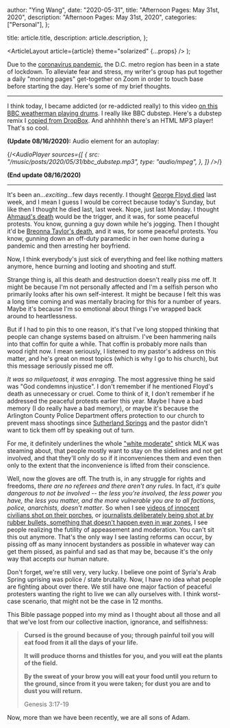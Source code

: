 
  author: "Ying Wang",
  date: "2020-05-31",
  title: "Afternoon Pages: May 31st, 2020",
  description: "Afternoon Pages: May 31st, 2020",
  categories: ["Personal"],
};

  title: article.title,
  description: article.description,
};

  <ArticleLayout article={article} theme="solarized" {...props} />
);

Due to the [coronavirus
pandemic](https://en.wikipedia.org/wiki/2019-20_coronavirus_pandemic), the D.C.
metro region has been in a state of lockdown. To alleviate fear and stress, my
writer's group has put together a daily "morning pages" get-together on Zoom in
order to touch base before starting the day. Here's some of my brief thoughts.

---

I think today, I became addicted (or re-addicted really) to this video [on this
BBC weatherman playing
drums](https://www.bbc.com/news/av/uk-england-manchester-52297848/weather-presenter-goes-viral-drumming-to-bbc-news-theme).
I really like BBC dubstep. Here's a dubstep remix I [copied from
DropBox](/music/posts/2020/05/31/bbc_dubstep.mp3). And ahhhhhh there's an HTML
MP3 player! That's so cool.

**(Update 08/16/2020):** Audio element for an autoplay:

{/*<AudioPlayer
  sources={[
    {
      src: "/music/posts/2020/05/31/bbc_dubstep.mp3",
      type: "audio/mpeg",
    },
  ]}
/>*/}

**(End update 08/16/2020)**

---

It's been an..._exciting_...few days recently. I thought [George Floyd
died](https://en.wikipedia.org/wiki/Death_of_George_Floyd) last week, and I mean
I guess I would be correct because today's Sunday, but like then I thought he
died last, last week. Nope, just last Monday. I thought [Ahmaud's
death](https://en.wikipedia.org/wiki/Shooting_of_Ahmaud_Arbery) would be the
trigger, and it was, for some peaceful protests. You know, gunning a guy down
while he's jogging. Then I thought it'd be [Breonna Taylor's
death](https://en.wikipedia.org/wiki/Death_of_Breonna_Taylor), and it was, for
some peaceful protests. You know, gunning down an off-duty paramedic in her own
home during a pandemic and then arresting her boyfriend.

Now, I think everybody's just sick of everything and feel like nothing matters
anymore, hence burning and looting and shooting and stuff.

Strange thing is, all this death and destruction doesn't really piss me off. It
might be because I'm not personally affected and I'm a selfish person who
primarily looks after his own self-interest. It might be because I felt this was
a long time coming and was mentally bracing for this for a number of years.
Maybe it's because I'm so emotional about things I've wrapped back around to
heartlessness.

But if I had to pin this to one reason, it's that I've long stopped thinking
that people can change systems based on altruism. I've been hammering nails into
that coffin for quite a while. That coffin is probably more nails than wood
right now. I mean seriously, I listened to my pastor's address on this matter,
and he's great on most topics (which is why I go to his church), but this
message seriously pissed me off.

_It was so milquetoast, it was enraging._ The most aggressive thing he said was
"God condemns injustice". I don't remember if he mentioned Floyd's death as
unnecessary or cruel. Come to think of it, I don't remember if he addressed the
peaceful protests earlier this year. Maybe I have a bad memory (I do really have
a bad memory), or maybe it's because the Arlington County Police Department
offers protection to our church to prevent mass shootings since [Sutherland
Springs](https://en.wikipedia.org/wiki/Sutherland_Springs_church_shooting) and
the pastor didn't want to tick them off by speaking out of turn.

For me, it definitely underlines the whole ["white
moderate"](https://bennorton.com/mlk-on-white-moderates/) shtick MLK was
steaming about, that people mostly want to stay on the sidelines and not get
involved, and that they'll only do so if it inconveniences them and even then
only to the extent that the inconvenience is lifted from their conscience.

Well, now the gloves are off. The truth is, in any struggle for rights and
freedoms, _there are no referees and there aren't any rules_. In fact, _it's
quite dangerous to not be involved -- the less you're involved, the less power
you have, the less you matter, and the more vulnerable you are to all factions,
police, anarchists, doesn't matter_. So when I see [videos of innocent civilians
shot on their
porches](https://minnesota.cbslocal.com/video/4571653-video-appears-to-show-law-enforcement-shooting-paint-rounds-at-citizens-on-their-porch/),
or [journalists deliberately being shot at by rubber bullets, something that
doesn't happen even in war
zones](https://www.wave3.com/2020/05/29/lmpd-officer-fires-pepper-balls-wave-news-reporter-photographer-during-louisville-protest/),
I see people realizing the futility of appeasement and moderation. You can't sit
this out anymore. That's the only way I see lasting reforms can occur, by
pissing off as many innocent bystanders as possible in whatever way can get them
pissed, as painful and sad as that may be, because it's the only way that
accepts our human nature.

Don't forget, we're still very, very lucky. I believe one point of Syria's Arab
Spring uprising was police / state brutality. Now, I have no idea what people
are fighting about over there. We still have one major faction of peaceful
protesters wanting the right to live we can ally ourselves with. I think
worst-case scenario, that might not be the case in 12 months.

This Bible passage popped into my mind as I thought about all those and all that
we've lost from our collective inaction, ignorance, and selfishness:

> **Cursed is the ground because of you; through painful toil you will eat food
> from it all the days of your life.**
>
> **It will produce thorns and thistles for you, and you will eat the plants of
> the field.**
>
> **By the sweat of your brow you will eat your food until you return to the
> ground, since from it you were taken; for dust you are and to dust you will
> return.**
>
> Genesis 3:17-19

Now, more than we have been recently, we are all sons of Adam.

